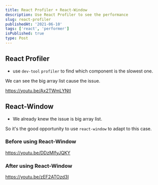 ```yaml
---
title: React Profiler + React-Window
description: Use React Profiler to see the performance
slug: react-profiler
publishedAt: '2021-06-10'
tags: ['react', 'performer']
isPublished: true
type: Post
---
```


## React Profiler

- use `dev-tool` `profiler` to find which component is the slowest one.

We can see the big array list cause the issue.

https://youtu.be/Ax2TWmLYNtI

## React-Window

- We already knew the issue is big array list.

So it's the good opportunity to use `react-window` to adapt to this case.

### Before using React-Window

https://youtu.be/DDzMIfyJQKY

### After using React-Window

https://youtu.be/zEF2ATOzd3I
